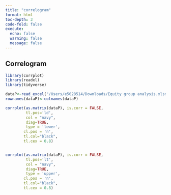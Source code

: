 ```yaml
---
title: "correlogram"
format: html
toc-depth: 3
code-fold: false
execute:
  echo: false
  warning: false
  message: false
---
```


## Correlogram

```r
library(corrplot)
library(readxl)
library(tidyverse)

dataP<-read_excel("/Users/e5028514/Downloads/Equity group analysis.xlsx")%>%select(-1)
rownames(dataP)<-colnames(dataP)

corrplot(as.matrix(dataP), is.corr = FALSE, 
         tl.pos='ld', 
         col = "navy",
         diag=TRUE,
         type = 'lower',
        cl.pos = 'n',
        tl.col="black",
        tl.cex = 0.8)


corrplot(as.matrix(dataP), is.corr = FALSE, 
         tl.pos='lt', 
         col = "navy",
         diag=TRUE,
         type = 'upper',
        cl.pos = 'n',
        tl.col="black",
        tl.cex = 0.8)
```

